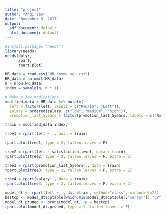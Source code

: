 ```yaml
---
title: "project"
author: "Anqi Yao"
date: "November 9, 2017"
output:
  pdf_document: default
  html_document: default
---
```

```r
#install.packages("needs")
library(needs)
needs(dplyr,
      rpart, 
      rpart.plot)
```

```r
HR_data = read.csv("HR_comma_sep.csv")
HR_data = na.omit(HR_data)
n = nrow(HR_data)
index = sample(n, n * 1)

# Make a few modications
modified_data = HR_data %>% mutate(
  left = factor(left, labels = c("Remain", "Left")),
  salary = ordered(salary, c("low", "medium", "high")),
  promotion_last_5years = factor(promotion_last_5years, labels = c("Not Promoted", "Promoted")))

train = modified_data[index, ]

tree1 = rpart(left ~ ., data = train)

rpart.plot(tree1, type = 2, fallen.leaves = F)
```

```r
tree2 = rpart(left ~ satisfaction_level, data = train)
rpart.plot(tree2, type = 2, fallen.leaves = F, extra = 2)
```

```r
tree3 = rpart(promotion_last_5years~., data = train)
rpart.plot(tree3, type = 2, fallen.leaves = F, extra = 2)
```

```r
tree4 = rpart(salary~., data = train)
rpart.plot(tree4, type = 2, fallen.leaves = F, extra = 2)
```

```r
model_dt <- rpart(left ~ ., data=train, method="class", minbucket=25)
bestcp <- model_dt$cptable[which.min(model_dt$cptable[,"xerror"]),"CP"]
model_dt.pruned <- prune(model_dt, cp = bestcp)
rpart.plot(model_dt.pruned, type = 2, fallen.leaves = F)
```
